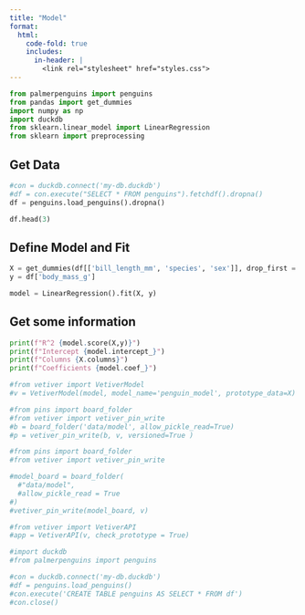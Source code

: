 ```yaml
---
title: "Model"
format:
  html:
    code-fold: true
    includes:
      in-header: |
        <link rel="stylesheet" href="styles.css">
---
```


```python
from palmerpenguins import penguins
from pandas import get_dummies
import numpy as np
import duckdb
from sklearn.linear_model import LinearRegression
from sklearn import preprocessing
```

## Get Data

```python
#con = duckdb.connect('my-db.duckdb')
#df = con.execute("SELECT * FROM penguins").fetchdf().dropna()
df = penguins.load_penguins().dropna()

df.head(3)
```

## Define Model and Fit

```python
X = get_dummies(df[['bill_length_mm', 'species', 'sex']], drop_first = True)
y = df['body_mass_g']

model = LinearRegression().fit(X, y)
```

## Get some information

```python
print(f"R^2 {model.score(X,y)}")
print(f"Intercept {model.intercept_}")
print(f"Columns {X.columns}")
print(f"Coefficients {model.coef_}")
```

```python
#from vetiver import VetiverModel
#v = VetiverModel(model, model_name='penguin_model', prototype_data=X)
```

```python
#from pins import board_folder
#from vetiver import vetiver_pin_write
#b = board_folder('data/model', allow_pickle_read=True)
#p = vetiver_pin_write(b, v, versioned=True )
```

```python
#from pins import board_folder
#from vetiver import vetiver_pin_write

#model_board = board_folder(
  #"data/model", 
  #allow_pickle_read = True
#)
#vetiver_pin_write(model_board, v)
```

```python
#from vetiver import VetiverAPI
#app = VetiverAPI(v, check_prototype = True)
```

```python
#import duckdb
#from palmerpenguins import penguins

#con = duckdb.connect('my-db.duckdb')
#df = penguins.load_penguins()
#con.execute('CREATE TABLE penguins AS SELECT * FROM df')
#con.close()
```
